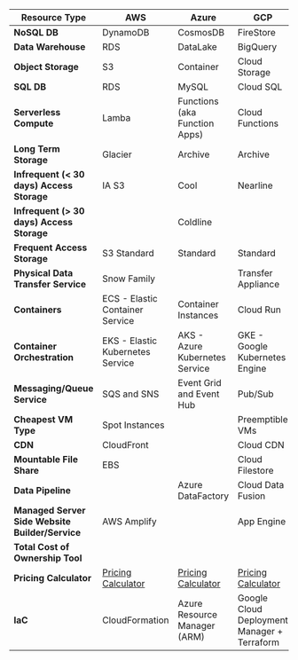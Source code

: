 | **Resource Type** | **AWS** |	**Azure** |	**GCP** |
| ----------- | ----------- | ----------- | ----------- |
| **NoSQL DB** | DynamoDB | CosmosDB | FireStore |
| **Data Warehouse** | RDS | DataLake |	BigQuery |
| **Object Storage** |	S3 | Container | Cloud Storage |
| **SQL DB** | RDS | MySQL | Cloud SQL |
| **Serverless Compute** | Lamba | Functions (aka Function Apps) |	Cloud Functions |
| **Long Term Storage** | Glacier |	Archive | Archive |
| **Infrequent (< 30 days) Access Storage** | IA S3 | Cool | Nearline |
| **Infrequent (> 30 days) Access Storage** |   | Coldline |
| **Frequent Access Storage** |	S3 Standard | Standard | Standard |
| **Physical Data Transfer Service** | Snow Family |   | Transfer Appliance |
| **Containers** |	ECS - Elastic Container Service | Container Instances |	Cloud Run |
| **Container Orchestration** |	EKS - Elastic Kubernetes Service | AKS - Azure Kubernetes Service | GKE - Google Kubernetes Engine |
| **Messaging/Queue Service** |	SQS and SNS | Event Grid and Event Hub | Pub/Sub |
| **Cheapest VM Type** | Spot Instances |   | Preemptible VMs |
| **CDN** |	CloudFront |  | Cloud CDN |
| **Mountable File Share** | EBS |  | Cloud Filestore |
| **Data Pipeline** |  | Azure DataFactory | Cloud Data Fusion |
| **Managed Server Side Website Builder/Service** |	AWS Amplify |  | App Engine |
| **Total Cost of Ownership Tool** |  |  |  |			
| **Pricing Calculator** | [Pricing Calculator](https://calculator.aws/#/) |	[Pricing Calculator](https://azure.microsoft.com/en-us/pricing/calculator/) | [Pricing Calculator](https://cloud.google.com/products/calculator) |
| **IaC** | CloudFormation | Azure Resource Manager (ARM) | Google Cloud Deployment Manager + Terraform |